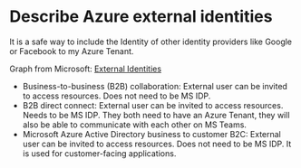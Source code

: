 # Describe Azure external identities

It is a safe way to include the Identity of other identity providers like Google or Facebook to my Azure Tenant.

Graph from Microsoft:
[External Identities](https://learn.microsoft.com/en-us/training/wwl-azure/describe-azure-identity-access-security/media/azure-active-directory-external-identities-5a892021.png)

- Business-to-business (B2B) collaboration: External user can be invited to access resources. Does not need to be MS IDP.
- B2B direct connect: External user can be invited to access resources. Needs to be MS IDP. They both need to have an Azure Tenant, they will also be able to communicate with each other on MS Teams.
- Microsoft Azure Active Directory business to customer B2C: External user can be invited to access resources. Does not need to be MS IDP. It is used for customer-facing applications.
